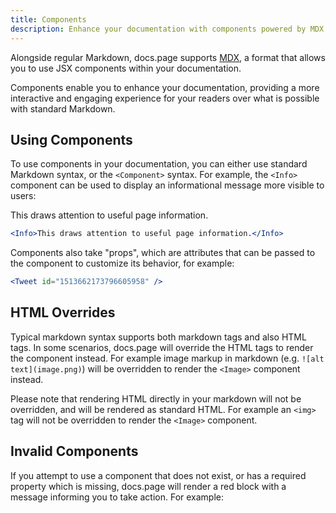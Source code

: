 ```yaml
---
title: Components
description: Enhance your documentation with components powered by MDX.
---
```


Alongside regular Markdown, docs.page supports [MDX](https://mdxjs.com/), a format that allows you to use JSX components within your documentation.

Components enable you to enhance your documentation, providing a more interactive and engaging experience for your readers over what is possible with standard Markdown.

## Using Components

To use components in your documentation, you can either use standard Markdown syntax, or the `<Component>` syntax. For example, the `<Info>` component can be used to display an informational message more visible to users:

<Info>This draws attention to useful page information.</Info>

```jsx
<Info>This draws attention to useful page information.</Info>
```

Components also take "props", which are attributes that can be passed to the component to customize its behavior, for example:

```jsx
<Tweet id="1513662173796605958" />
```

## HTML Overrides

Typical markdown syntax supports both markdown tags and also HTML tags. In some scenarios, docs.page will override the HTML tags to render the component instead. For example image markup in markdown (e.g. `![alt text](image.png)`) will be overridden to render the `<Image>` component instead.

Please note that rendering HTML directly in your markdown will not be overridden, and will be rendered as standard HTML. For example an `<img>` tag will not be overridden to render the `<Image>` component.

## Invalid Components

If you attempt to use a component that does not exist, or has a required property which is missing, docs.page will render a red block with a message informing you to take action.
For example:

<ComponentWhichDoesNotExist />

